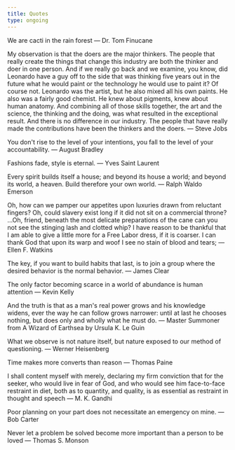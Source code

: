 ```yaml
---
title: Quotes
type: ongoing
---
```


We are cacti in the rain forest ― Dr. Tom Finucane

My observation is that the doers are the major thinkers. The people that really create the things that change this industry are both the thinker and doer in one person. 
And if we really go back and we examine, you know, did Leonardo have a guy off to the side that was thinking five years out in the future what he would paint or the technology he would use to paint it? 
Of course not. Leonardo was the artist, but he also mixed all his own paints. He also was a fairly good chemist. He knew about pigments, knew about human anatomy. And combining all of those skills together, the art and the science, the thinking and the doing, was what resulted in the exceptional result. 
And there is no difference in our industry. The people that have really made the contributions have been the thinkers and the doers. ― Steve Jobs

You don't rise to the level of your intentions, you fall to the level of your accountability. ― August Bradley

Fashions fade, style is eternal. ― Yves Saint Laurent


Every spirit builds itself a house; and beyond its house a world; and beyond its world, a heaven. Build therefore your own world. ― Ralph Waldo Emerson

Oh, how can we pamper our appetites upon luxuries drawn from reluctant fingers?
Oh, could slavery exist long if it did not sit on a commercial throne?
…Oh, friend, beneath the most delicate preparations of the cane can you not see the stinging lash and clotted whip?
I have reason to be thankful that I am able to give a little more for a Free Labor dress, if it is coarser.
I can thank God that upon its warp and woof I see no stain of blood and tears; ― Ellen F. Watkins

The key, if you want to build habits that last, is to join a group where the desired behavior is the normal behavior. ― James Clear

The only factor becoming scarce in a world of abundance is human attention ― Kevin Kelly

And the truth is that as a man's real power grows and his knowledge widens, ever the way he can follow grows narrower: until at last he chooses nothing, but does only and wholly what he must do. 
― Master Summoner from A Wizard of Earthsea by Ursula K. Le Guin

What we observe is not nature itself, but nature exposed to our method of questioning. ― Werner Heisenberg

Time makes more converts than reason ― Thomas Paine

I shall content myself with merely, declaring my firm conviction that for the seeker, who would live in fear of God, and who would see him face-to-face restraint in diet, both as to quantity, and quality, is as essential as restraint in thought and speech ― M. K. Gandhi

Poor planning on your part does not necessitate an emergency on mine. ― Bob Carter

Never let a problem be solved become more important than a person to be loved ― Thomas S. Monson
